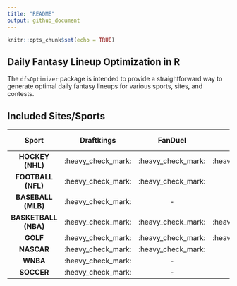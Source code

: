 ```yaml
---
title: "README"
output: github_document
---
```


```r
knitr::opts_chunk$set(echo = TRUE)
```

## Daily Fantasy Lineup Optimization in R

The `dfsOptimizer` package is intended to provide a straightforward way to generate optimal daily fantasy lineups for various sports, sites, and contests.

## Included Sites/Sports

|        Sport         |     Draftkings     |      FanDuel       |       Yahoo        | Draftkings Single Game |
|:--------------------:|:------------------:|:------------------:|:------------------:|:----------------------:|
|   **HOCKEY (NHL)**   | :heavy_check_mark: | :heavy_check_mark: | :heavy_check_mark: |   :heavy_check_mark:   |
|  **FOOTBALL (NFL)**  | :heavy_check_mark: | :heavy_check_mark: |         -          |   :heavy_check_mark:   |
|  **BASEBALL (MLB)**  | :heavy_check_mark: |         -          |         -          |   :heavy_check_mark:   |
| **BASKETBALL (NBA)** | :heavy_check_mark: | :heavy_check_mark: | :heavy_check_mark: |   :heavy_check_mark:   |
|       **GOLF**       | :heavy_check_mark: | :heavy_check_mark: | :heavy_check_mark: |           -            |
|      **NASCAR**      | :heavy_check_mark: | :heavy_check_mark: |         -          |           -            |
|       **WNBA**       | :heavy_check_mark: |         -          |         -          |           -            |
|      **SOCCER**      | :heavy_check_mark: |         -          |         -          |           -            |
